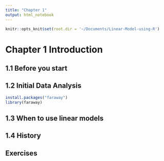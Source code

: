 ```yaml
---
title: "Chapter 1"
output: html_notebook
---
```


```r
knitr::opts_knit$set(root.dir = '~/Documents/Linear-Model-using-R')
```

# Chapter 1 Introduction 

## 1.1 Before you start

## 1.2 Initial Data Analysis

```r
install.packages("faraway")
library(faraway)
```


## 1.3 When to use linear models

## 1.4 History

## Exercises

